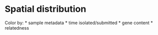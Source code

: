 # Spatial distribution

Color by: 
* sample metadata
* time isolated/submitted
* gene content
* relatedness 